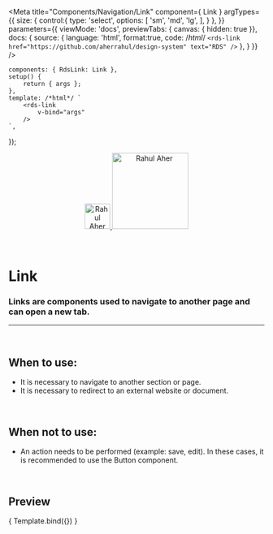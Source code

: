 
<Meta
	title="Components/Navigation/Link"
	component={ Link }
	argTypes={{
		size: {
			control:{
				type: 'select',
				options: [
					'sm',
					'md',
					'lg',
				],
			}
		},
	}}
	parameters={{
		viewMode: 'docs',
		previewTabs: { canvas: { hidden: true }},
		docs: {
			source: {
				language: 'html',
				format:true,
				code: /*html*/ 
`<rds-link
	href="https://github.com/aherrahul/design-system"
	text="RDS"
/>`
			},
		}
	}}
/>

	components: { RdsLink: Link },
	setup() {
		return { args };
	},
	template: /*html*/ `
		<rds-link
			v-bind="args"
		/>
	`,
});

<div align="center" style={{display: 'flex'}}>
    <a href="https://rahulaher.netlify.app">
        <img src="https://rahulaher.netlify.app/img/logo/glyph-black-colored.svg" alt="Rahul Aher logo" width="50" />
        <img src="https://rahulaher.netlify.app/img/logo/word-black-colored.svg" alt="Rahul Aher" width="150" />
    </a>
</div>

<br />
<br />

# Link

### Links are components used to navigate to another page and can open a new tab.
---
<br />

## When to use:
- It is necessary to navigate to another section or page.
- It is necessary to redirect to an external website or document.

<br />

## When not to use:
- An action needs to be performed (example: save, edit). In these cases, it is recommended to use the Button component.

<br />

## Preview

<Canvas>
	<Story
		name="Link"
		args={{
			href: 'https://github.com/aherrahul/design-system',
			text: 'RDS'
		}}
	>
		{ Template.bind({}) }
	</Story>
</Canvas>

<ArgsTable story="Link" />